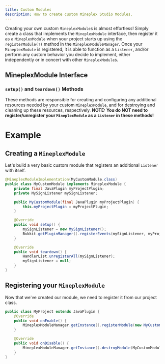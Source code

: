 ```yaml
---
title: Custom Modules
description: How to create custom Mineplex Studio Modules.
---
```


Creating your own custom `MineplexModule`s is almost effortless! Simply create a class that implements the `MineplexModule` interface, then register it as a `MineplexModule` when your project starts up using the `registerModule(T)` method in the `MineplexModuleManager`. Once your `MineplexModule` is registered, it is able to function as a `Listener`, and/or perform any custom behavior you decide to implement, either independently or in concert with other `MineplexModule`s.

## MineplexModule Interface

### `setup()` and `teardown()` Methods
 These methods are responsible for creating and configuring any additional resources needed by your custom `MineplexModule`, and for destroying and cleaning up these resources, respectively. **NOTE: You do NOT need to register/unregister your `MineplexModule` as a `Listener` in these methods!**

# Example

## Creating a `MineplexModule`
 Let's build a very basic custom module that registers an additional `Listener` with itself.
 ```java
 @MineplexModuleImplementation(MyCustomModule.class)
 public class MyCustomModule implements MineplexModule {
     private final JavaPlugin myProjectPlugin;
     private MySignListener mySignListener;

     public MyCustomModule(final JavaPlugin myProjectPlugin) {
         this.myProjectPlugin = myProjectPlugin;
     }

     @Override
     public void setup() {
         mySignListener = new MySignListener();
         Bukkit.getPluginManager().registerEvents(mySignListener, myProjectPlugin);
     }

     @Override
     public void teardown() {
         HandlerList.unregisterAll(mySignListener);
         mySignListener = null;
     }
 }
 ```

## Registering your `MineplexModule`
 Now that we've created our module, we need to register it from our project class.
 ```java
 public class MyProject extends JavaPlugin {
     @Override
     public void onEnable() {
         MineplexModuleManager.getInstance().registerModule(new MyCustomModule(this));
     }

     @Override
     public void onDisable() {
         MineplexModuleManager.getInstance().destroyModule(MyCustomModule.class);
     }
 }
 ```